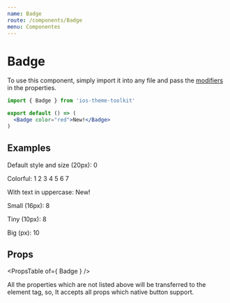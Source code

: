 ```yaml
---
name: Badge
route: /components/Badge
menu: Componentes
---
```



# Badge

To use this component, simply import it into any file and pass the [modifiers](#/#props) in the properties.

```jsx
import { Badge } from 'ios-theme-toolkit'

export default () => (
  <Badge color="red">New!</Badge>
)
```

## Examples

<Playground>
  <span className="desc">Default style and size (20px):</span>
  <Badge>0</Badge>

  <span className="desc">Colorful:</span>
  <Badge color="blue">1</Badge>
  <Badge color="red">2</Badge>
  <Badge color="yellow">3</Badge>
  <Badge color="green">4</Badge>
  <Badge color="gray">5</Badge>
  <Badge color="white">6</Badge>
  <Badge color="black">7</Badge>

  <span className="desc">With text in uppercase:</span>
  <Badge uppercase color="red">New!</Badge>

  <span className="desc">Small (16px):</span>
  <Badge size="small" color="blue">8</Badge>

  <span className="desc">Tiny (10px):</span>
  <Badge size="tiny" color="blue">8</Badge>

  <span className="desc">Big (px):</span>
  <Badge size="big" color="blue">10</Badge>

  <style>{".react-live-preview .desc { display: block; font-weight: bold; margin-top: 20px; }"}</style>
</Playground>

## Props

<PropsTable of={ Badge } />

All the properties which are not listed above will be transferred to the element tag, so, It accepts all props which native button support.
